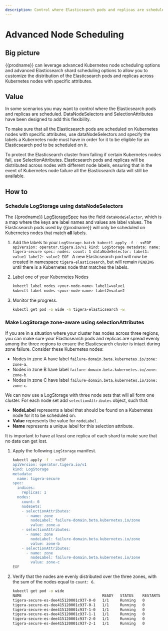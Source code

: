 ```yaml
---
description: Control where Elasticsearch pods and replicas are scheduled.
---
```


# Advanced Node Scheduling

## Big picture

{{prodname}} can leverage advanced Kubernetes node scheduling options and advanced Elasticsearch shard scheduling
options to allow you to customize the distribution of the Elasticsearch pods and replicas across Kubernetes nodes with
specific attributes.

## Value

In some scenarios you may want to control where the Elasticsearch pods and replicas are scheduled. DataNodeSelectors and
SelectionAttributes have been designed to add this flexibility.

To make sure that all the Elasticsearch pods are scheduled on Kubernetes nodes with specific attributes, use dataNodeSelectors
and specify the labels a Kubernetes node must have in order for it to be eligible for an Elasticsearch pod to be scheduled on it.

To protect the Elasticsearch cluster from failing if certain Kubernetes nodes fail, use SelectionAttributes. Elasticsearch
pods and replicas will be distributed across nodes with different node labels, ensuring that in the event of Kubernetes
node failure all the Elasticsearch data will still be available.

## How to

### Schedule LogStorage using dataNodeSelectors

The {{prodname}} [LogStorageSpec](../../reference/installation/api.mdx) has the field `dataNodeSelector`,
which is a map where the keys are label names and values are label values. The Elasticsearch pods used by {{prodname}}
will only be scheduled on Kubernetes nodes that match **all** labels.

1.  Add the labels to your `LogStorage`.
    `batch kubectl apply -f - <<EOF apiVersion: operator.tigera.io/v1 kind: LogStorage metadata: name: tigera-secure spec: nodes: count: 1 dataNodeSelector: label1: value1 label2: value2 EOF `
    A new Elasticsearch pod will now be created in namespace `tigera-elasticsearch`, but will remain `PENDING` until there is
    a Kubernetes node that matches the labels.

1.  Label one of your Kubernetes Nodes
    ```bash
    kubectl label nodes <your-node-name> label1=value1
    kubectl label nodes <your-node-name> label2=value2
    ```
1.  Monitor the progress.
    ```bash
    kubectl get pod -o wide -n tigera-elasticsearch -w
    ```

### Make LogStorage zone-aware using selectionAttributes

If you are in a situation where your cluster has nodes across three regions, you can make sure your Elasticsearch pods
and replicas are spread evenly among the three regions to ensure the Elasticsearch cluster is intact during zone failure.
Consider these Kubernetes nodes:

- Nodes in zone A have label `failure-domain.beta.kubernetes.io/zone: zone-a`.
- Nodes in zone B have label `failure-domain.beta.kubernetes.io/zone: zone-b`.
- Nodes in zone C have label `failure-domain.beta.kubernetes.io/zone: zone-c`.

We can now use a LogStorage with three node sets that will all form one cluster. For each node set add `selectionAttributes` object,
such that:

- **NodeLabel** represents a label that should be found on a Kubernetes node for it to be scheduled on.
- **Value** represents the value for `nodeLabel`.
- **Name** represents a unique label for this selection attribute.

It is important to have at least one replica of each shard to make sure that no data can get lost.

1.  Apply the following `LogStorage` manifest.
    ```bash
    kubectl apply -f - <<EOF
    apiVersion: operator.tigera.io/v1
    kind: LogStorage
    metadata:
      name: tigera-secure
    spec:
      indices:
        replicas: 1
      nodes:
        count: 6
        nodeSets:
        - selectionAttributes:
          - name: zone
            nodeLabel: failure-domain.beta.kubernetes.io/zone
            value: zone-a
        - selectionAttributes:
          - name: zone
            nodeLabel: failure-domain.beta.kubernetes.io/zone
            value: zone-b
        - selectionAttributes:
          - name: zone
            nodeLabel: failure-domain.beta.kubernetes.io/zone
            value: zone-c
    EOF
    ```
1.  Verify that the nodes are evenly distributed over the three zones, with the sum of the nodes equal to `count: 6`.
    ```bash
    kubectl get pod -o wide
    NAME                                    READY   STATUS    RESTARTS   AGE     IP               NODE                                           NOMINATED NODE   READINESS GATES
    tigera-secure-es-dee415120001c937-0-0   1/1     Running   0          15m     192.168.3.193    ip-192-168-26-221.zone-a.compute.internal   <none>           <none>
    tigera-secure-es-dee415120001c937-0-1   1/1     Running   0          15m     192.168.8.196    ip-192-168-26-221.zone-a.compute.internal   <none>           <none>
    tigera-secure-es-dee415120001c937-1-0   1/1     Running   0          15m     192.168.43.28    ip-192-168-36-19.zone-b.compute.internal    <none>           <none>
    tigera-secure-es-dee415120001c937-1-1   1/1     Running   0          14m     192.168.50.138   ip-192-168-36-19.zone-b.compute.internal    <none>           <none>
    tigera-secure-es-dee415120001c937-2-0   1/1     Running   0          15m     192.168.52.226   ip-192-168-43-89.zone-c.compute.internal    <none>           <none>
    tigera-secure-es-dee415120001c937-2-1   1/1     Running   0          14m     192.168.36.225   ip-192-168-43-89.zone-c.compute.internal    <none>           <none>
    ```
